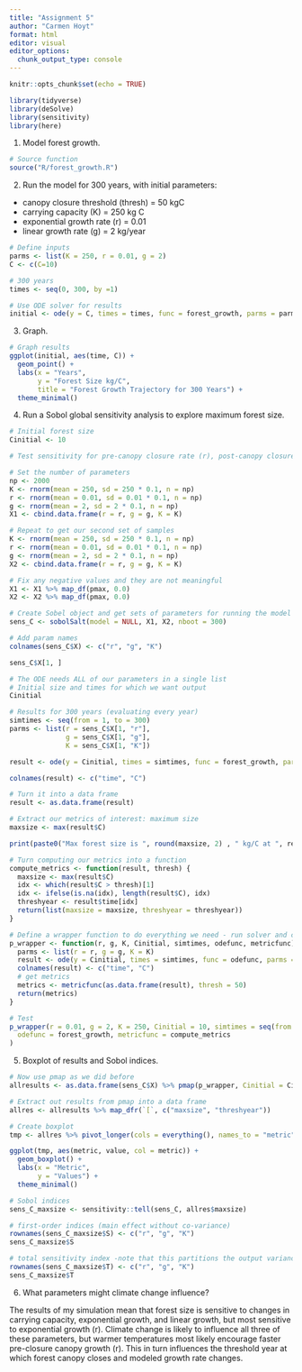 ```yaml
---
title: "Assignment 5"
author: "Carmen Hoyt"
format: html
editor: visual
editor_options: 
  chunk_output_type: console
---
```


```r
knitr::opts_chunk$set(echo = TRUE)

library(tidyverse)
library(deSolve)
library(sensitivity)
library(here)
```

1. Model forest growth. 

```r
# Source function
source("R/forest_growth.R")
```

2.  Run the model for 300 years, with initial parameters:

-   canopy closure threshold (thresh) = 50 kgC
-   carrying capacity (K) = 250 kg C
-   exponential growth rate (r) = 0.01
-   linear growth rate (g) = 2 kg/year

```r
# Define inputs
parms <- list(K = 250, r = 0.01, g = 2)
C <- c(C=10)

# 300 years
times <- seq(0, 300, by =1)

# Use ODE solver for results
initial <- ode(y = C, times = times, func = forest_growth, parms = parms)
```

3.  Graph.

```r
# Graph results
ggplot(initial, aes(time, C)) +
  geom_point() +
  labs(x = "Years",
       y = "Forest Size kg/C",
       title = "Forest Growth Trajectory for 300 Years") +
  theme_minimal()
```

4.  Run a Sobol global sensitivity analysis to explore maximum forest size.

```r
# Initial forest size
Cinitial <- 10

# Test sensitivity for pre-canopy closure rate (r), post-canopy closure growth rate (g), and carrying capacity (K)

# Set the number of parameters
np <- 2000
K <- rnorm(mean = 250, sd = 250 * 0.1, n = np)
r <- rnorm(mean = 0.01, sd = 0.01 * 0.1, n = np)
g <- rnorm(mean = 2, sd = 2 * 0.1, n = np)
X1 <- cbind.data.frame(r = r, g = g, K = K)

# Repeat to get our second set of samples
K <- rnorm(mean = 250, sd = 250 * 0.1, n = np)
r <- rnorm(mean = 0.01, sd = 0.01 * 0.1, n = np)
g <- rnorm(mean = 2, sd = 2 * 0.1, n = np)
X2 <- cbind.data.frame(r = r, g = g, K = K)

# Fix any negative values and they are not meaningful
X1 <- X1 %>% map_df(pmax, 0.0)
X2 <- X2 %>% map_df(pmax, 0.0)

# Create Sobel object and get sets of parameters for running the model
sens_C <- sobolSalt(model = NULL, X1, X2, nboot = 300)

# Add param names
colnames(sens_C$X) <- c("r", "g", "K")

sens_C$X[1, ]

# The ODE needs ALL of our parameters in a single list
# Initial size and times for which we want output
Cinitial

# Results for 300 years (evaluating every year)
simtimes <- seq(from = 1, to = 300)
parms <- list(r = sens_C$X[1, "r"], 
              g = sens_C$X[1, "g"], 
              K = sens_C$X[1, "K"])

result <- ode(y = Cinitial, times = simtimes, func = forest_growth, parms = parms)

colnames(result) <- c("time", "C")

# Turn it into a data frame
result <- as.data.frame(result)

# Extract our metrics of interest: maximum size
maxsize <- max(result$C)

print(paste0("Max forest size is ", round(maxsize, 2) , " kg/C at ", result$time[result$C == maxsize], " years."))
```

```r
# Turn computing our metrics into a function
compute_metrics <- function(result, thresh) {
  maxsize <- max(result$C)
  idx <- which(result$C > thresh)[1]
  idx <- ifelse(is.na(idx), length(result$C), idx)
  threshyear <- result$time[idx]
  return(list(maxsize = maxsize, threshyear = threshyear))
}

# Define a wrapper function to do everything we need - run solver and compute metrics - and send back results for each parameter
p_wrapper <- function(r, g, K, Cinitial, simtimes, odefunc, metricfunc) {
  parms <- list(r = r, g = g, K = K)
  result <- ode(y = Cinitial, times = simtimes, func = odefunc, parms = parms, method="euler")
  colnames(result) <- c("time", "C")
  # get metrics
  metrics <- metricfunc(as.data.frame(result), thresh = 50)
  return(metrics)
}

# Test
p_wrapper(r = 0.01, g = 2, K = 250, Cinitial = 10, simtimes = seq(from = 1, to = 300, by = 1),
  odefunc = forest_growth, metricfunc = compute_metrics
)
```

5.  Boxplot of results and Sobol indices.

```r
# Now use pmap as we did before
allresults <- as.data.frame(sens_C$X) %>% pmap(p_wrapper, Cinitial = Cinitial, simtimes = simtimes, odefunc = forest_growth, metricfunc = compute_metrics)

# Extract out results from pmap into a data frame
allres <- allresults %>% map_dfr(`[`, c("maxsize", "threshyear"))

# Create boxplot
tmp <- allres %>% pivot_longer(cols = everything(), names_to = "metric", values_to = "value")

ggplot(tmp, aes(metric, value, col = metric)) +
  geom_boxplot() +
  labs(x = "Metric",
       y = "Values") +
  theme_minimal()

# Sobol indices
sens_C_maxsize <- sensitivity::tell(sens_C, allres$maxsize)

# first-order indices (main effect without co-variance)
rownames(sens_C_maxsize$S) <- c("r", "g", "K")
sens_C_maxsize$S

# total sensitivity index -note that this partitions the output variance
rownames(sens_C_maxsize$T) <- c("r", "g", "K")
sens_C_maxsize$T
```

6. What parameters might climate change influence?

The results of my simulation mean that forest size is sensitive to changes in carrying capacity, exponential growth, and linear growth, but most sensitive to exponential growth (r). Climate change is likely to influence all three of these parameters, but warmer temperatures most likely encourage faster pre-closure canopy growth (r). This in turn influences the threshold year at which forest canopy closes and modeled growth rate changes. 

